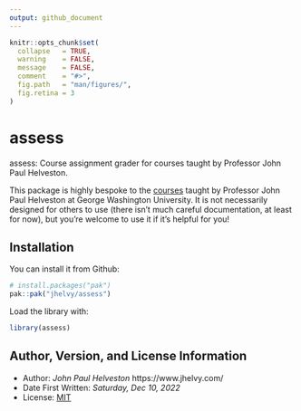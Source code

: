 ```yaml
---
output: github_document
---
```


<!-- README.md is generated from README.Rmd. Please edit that file -->

```r
knitr::opts_chunk$set(
  collapse   = TRUE,
  warning    = FALSE,
  message    = FALSE,
  comment    = "#>",
  fig.path   = "man/figures/",
  fig.retina = 3
)
```

# assess

assess: Course assignment grader for courses taught by Professor John Paul Helveston.

This package is highly bespoke to the [courses](https://www.jhelvy.com/teaching) taught by Professor John Paul Helveston at George Washington University. It is not necessarily designed for others to use (there isn't much careful documentation, at least for now), but you're welcome to use it if it's helpful for you!

## Installation

You can install it from Github:

```r
# install.packages("pak")
pak::pak("jhelvy/assess")
```

Load the library with:

```r
library(assess)
```

## Author, Version, and License Information

- Author: *John Paul Helveston* https://www.jhelvy.com/
- Date First Written: *Saturday, Dec 10, 2022*
- License: [MIT](https://github.com/jhelvy/assess/blob/master/LICENSE.md)
